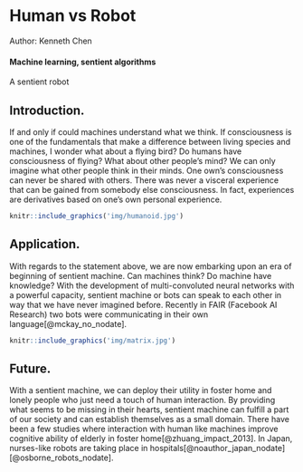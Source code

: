 # Human vs Robot {#slug-one}

Author: Kenneth Chen

#### Machine learning, sentient algorithms

A sentient robot

## Introduction.

If and only if could machines understand what we think. If consciousness is one of the fundamentals that make a difference between living species and machines, I wonder what about a flying bird? Do humans have consciousness of flying? What about other people's mind? We can only imagine what other people think in their minds. One own's consciousness can never be shared with others. There was never a visceral experience that can be gained from somebody else consciousness. In fact, experiences are derivatives based on one's own personal experience. 

```r
knitr::include_graphics('img/humanoid.jpg')
```

## Application.

With regards to the statement above, we are now embarking upon an era of beginning of sentient machine. Can machines think? Do machine have knowledge? With the development of multi-convoluted neural networks with a powerful capacity, sentient machine or bots can speak to each other in way that we have never imagined before. Recently in FAIR (Facebook AI Research) two bots were communicating in their own language[@mckay_no_nodate]. 

```r
knitr::include_graphics('img/matrix.jpg')
```

## Future.

With a sentient machine, we can deploy their utility in foster home and lonely people who just need a touch of human interaction. By providing what seems to be missing in their hearts, sentient machine can fulfill a part of our society and can establish themselves as a small domain. There have been a few studies where interaction with human like machines improve cognitive ability of elderly in foster home[@zhuang_impact_2013]. In Japan, nurses-like robots are taking place in hospitals[@noauthor_japan_nodate][@osborne_robots_nodate]. 


